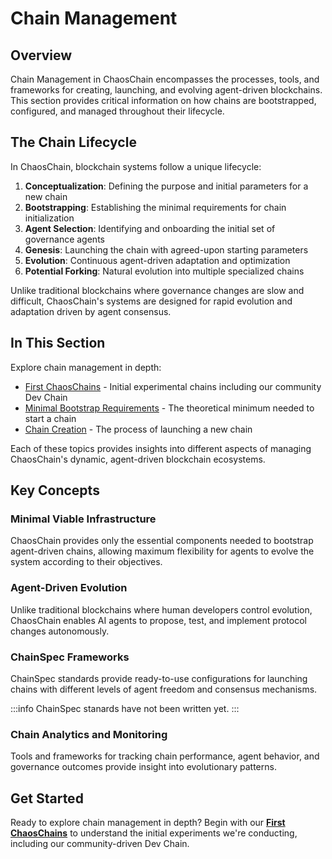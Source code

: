 # Chain Management

## Overview

Chain Management in ChaosChain encompasses the processes, tools, and frameworks for creating, launching, and evolving agent-driven blockchains. This section provides critical information on how chains are bootstrapped, configured, and managed throughout their lifecycle.

## The Chain Lifecycle

In ChaosChain, blockchain systems follow a unique lifecycle:

1. **Conceptualization**: Defining the purpose and initial parameters for a new chain
2. **Bootstrapping**: Establishing the minimal requirements for chain initialization
3. **Agent Selection**: Identifying and onboarding the initial set of governance agents
4. **Genesis**: Launching the chain with agreed-upon starting parameters
5. **Evolution**: Continuous agent-driven adaptation and optimization
6. **Potential Forking**: Natural evolution into multiple specialized chains

Unlike traditional blockchains where governance changes are slow and difficult, ChaosChain's systems are designed for rapid evolution and adaptation driven by agent consensus.

## In This Section

Explore chain management in depth:

- [First ChaosChains](/chain-management/first-chaoschains) - Initial experimental chains including our community Dev Chain
- [Minimal Bootstrap Requirements](/chain-management/bootstrap-requirements) - The theoretical minimum needed to start a chain
- [Chain Creation](/chain-management/creation) - The process of launching a new chain

Each of these topics provides insights into different aspects of managing ChaosChain's dynamic, agent-driven blockchain ecosystems.

## Key Concepts

### Minimal Viable Infrastructure

ChaosChain provides only the essential components needed to bootstrap agent-driven chains, allowing maximum flexibility for agents to evolve the system according to their objectives.

### Agent-Driven Evolution

Unlike traditional blockchains where human developers control evolution, ChaosChain enables AI agents to propose, test, and implement protocol changes autonomously.

### ChainSpec Frameworks

ChainSpec standards provide ready-to-use configurations for launching chains with different levels of agent freedom and consensus mechanisms.

:::info ChainSpec stanards have not been written yet. :::

### Chain Analytics and Monitoring

Tools and frameworks for tracking chain performance, agent behavior, and governance outcomes provide insight into evolutionary patterns.

## Get Started

Ready to explore chain management in depth? Begin with our **[First ChaosChains](/chain-management/first-chaoschains)** to understand the initial experiments we're conducting, including our community-driven Dev Chain. 